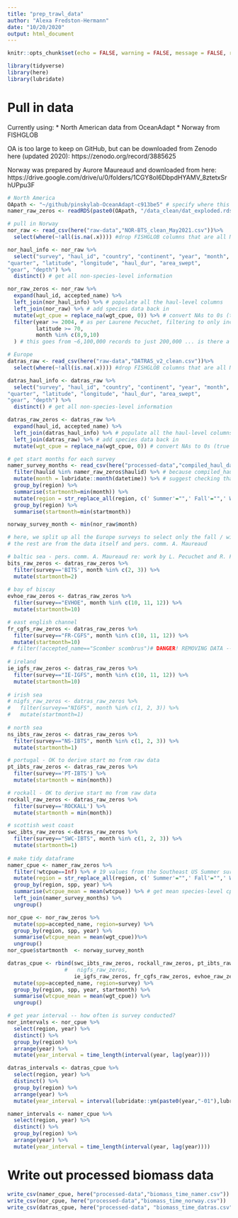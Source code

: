 ```yaml
---
title: "prep_trawl_data"
author: "Alexa Fredston-Hermann"
date: "10/20/2020"
output: html_document
---
```


```r
knitr::opts_chunk$set(echo = FALSE, warning = FALSE, message = FALSE, results=FALSE, eval=TRUE)
```

```r
library(tidyverse)
library(here)
library(lubridate)
```

# Pull in data 

Currently using:
* North American data from OceanAdapt
* Norway from FISHGLOB

OA is too large to keep on GitHub, but can be downloaded from Zenodo here (updated 2020): https://zenodo.org/record/3885625 

Norway was prepared by Aurore Maureaud and downloaded from here: https://drive.google.com/drive/u/0/folders/1CGY8oI6DbpdHYAMV_8ztetxSrhUPpu3F 

```r
# North America
OApath <- "~/github/pinskylab-OceanAdapt-c913be5" # specify where this directory is stored on your machine 
namer_raw_zeros <- readRDS(paste0(OApath, "/data_clean/dat_exploded.rds")) # pull in the entire dataset with zeros representing true absences; think this is based on the list of common species in all-regions-trimmed 

# pull in Norway
nor_raw <- read_csv(here("raw-data","NOR-BTS_clean_May2021.csv"))%>% 
  select(where(~!all(is.na(.x)))) #drop FISHGLOB columns that are all NAs for this survey

nor_haul_info <- nor_raw %>% 
  select("survey", "haul_id", "country", "continent", "year", "month", 
"quarter", "latitude", "longitude", "haul_dur", "area_swept", 
"gear", "depth") %>% 
  distinct() # get all non-species-level information

nor_raw_zeros <- nor_raw %>% 
  expand(haul_id, accepted_name) %>% 
  left_join(nor_haul_info) %>% # populate all the haul-level columns 
  left_join(nor_raw) %>% # add species data back in
  mutate(wgt_cpue = replace_na(wgt_cpue, 0)) %>% # convert NAs to 0s (true absences)
  filter(year >= 2004, # as per Laurene Pecuchet, filtering to only include the Barents Sea autumn survey in years with a standardized survey methodology
         latitude >= 70,
         month %in% c(8,9,10)
  ) # this goes from ~6,100,000 records to just 200,000 ... is there a way to use the rest of the data? (or maybe they're artefacts of the expansion -- e.g., species that are only in the Norwegian Sea?)

# Europe
datras_raw <- read_csv(here("raw-data","DATRAS_v2_clean.csv"))%>% 
  select(where(~!all(is.na(.x)))) #drop FISHGLOB columns that are all NAs for this survey

datras_haul_info <- datras_raw %>% 
  select("survey", "haul_id", "country", "continent", "year", "month", 
"quarter", "latitude", "longitude", "haul_dur", "area_swept", 
"gear", "depth") %>% 
  distinct() # get all non-species-level information

datras_raw_zeros <- datras_raw %>% 
  expand(haul_id, accepted_name) %>% 
  left_join(datras_haul_info) %>% # populate all the haul-level columns 
  left_join(datras_raw) %>% # add species data back in
  mutate(wgt_cpue = replace_na(wgt_cpue, 0)) # convert NAs to 0s (true absences)
```

```r
# get start months for each survey 
namer_survey_months <- read_csv(here("processed-data","compiled_haul_data.csv")) %>% # starting with the haul data because oceanadapt outputs do not retain the date or month
  filter(haulid %in% namer_raw_zeros$haulid) %>% # because compiled_haul_data has no QA/QC checks, need to drop the hauls that aren't in the actual data (which has been QA/QCed) before getting the start months!
  mutate(month = lubridate::month(datetime)) %>% # suggest checking that there are no december entries here, and if there are, ensure that they're fall surveys not winter, so they don't represent start months! for NAmer this is the case for GoMx and NEUS
  group_by(region) %>% 
  summarise(startmonth=min(month)) %>% 
  mutate(region = str_replace_all(region, c(' Summer'="",' Fall'="",' Winter'="",' Spring'="",' Triennial'="", ' Annual'=""))) %>% 
  group_by(region) %>% 
  summarise(startmonth=min(startmonth))

norway_survey_month <- min(nor_raw$month)

# here, we split up all the Europe surveys to select only the fall / winter surveys and correctly assign start months # most are from the supplementary material for Maureaud et al. 10.1098/rspb.2019.1189
# the rest are from the data itself and pers. comm. A. Maureaud

# baltic sea - pers. comm. A. Maureaud re: work by L. Pecuchet and R. Frelat
bits_raw_zeros <- datras_raw_zeros %>% 
  filter(survey=='BITS', month %in% c(2, 3)) %>% 
  mutate(startmonth=2)
  
# bay of biscay
evhoe_raw_zeros <- datras_raw_zeros %>% 
  filter(survey=="EVHOE", month %in% c(10, 11, 12)) %>% 
  mutate(startmonth=10)

# east english channel
fr_cgfs_raw_zeros <- datras_raw_zeros %>% 
  filter(survey=="FR-CGFS", month %in% c(10, 11, 12)) %>% 
  mutate(startmonth=10)
 # filter(!accepted_name=="Scomber scombrus")# DANGER! REMOVING DATA -- this species increased more than 100x from 2016 to 2017 and is skewing all of our analyses and plots
  
# ireland
ie_igfs_raw_zeros <- datras_raw_zeros %>% 
  filter(survey=="IE-IGFS", month %in% c(10, 11, 12)) %>% 
  mutate(startmonth=10)
  
# irish sea
# nigfs_raw_zeros <- datras_raw_zeros %>% 
#   filter(survey=="NIGFS", month %in% c(1, 2, 3)) %>% 
#   mutate(startmonth=1)
  
# north sea
ns_ibts_raw_zeros <- datras_raw_zeros %>% 
  filter(survey=="NS-IBTS", month %in% c(1, 2, 3)) %>% 
  mutate(startmonth=1)

# portugal - OK to derive start mo from raw data
pt_ibts_raw_zeros <- datras_raw_zeros %>% 
  filter(survey=='PT-IBTS') %>% 
  mutate(startmonth = min(month))

# rockall - OK to derive start mo from raw data
rockall_raw_zeros <- datras_raw_zeros %>% 
  filter(survey=='ROCKALL') %>% 
  mutate(startmonth = min(month))

# scottish west coast
swc_ibts_raw_zeros <-datras_raw_zeros %>% 
  filter(survey=="SWC-IBTS", month %in% c(1, 2, 3)) %>% 
  mutate(startmonth=1)
  
# make tidy dataframe 
namer_cpue <- namer_raw_zeros %>% 
  filter(!wtcpue==Inf) %>% # 19 values from the Southeast US Summer survey in 1992 have values of Inf for some reason
  mutate(region = str_replace_all(region, c(' Summer'="",' Fall'="",' Winter'="",' Spring'="",' Triennial'="", ' Annual'=""))) %>% # get rid of seasons so that the different seasonal surveys in each region look like replicates of one regional survey
  group_by(region, spp, year) %>% 
  summarise(wtcpue_mean = mean(wtcpue)) %>% # get mean species-level cpue for that region and year across all hauls in the region
  left_join(namer_survey_months) %>% 
  ungroup()

nor_cpue <- nor_raw_zeros %>% 
  mutate(spp=accepted_name, region=survey) %>% 
  group_by(region, spp, year) %>% 
  summarise(wtcpue_mean = mean(wgt_cpue))%>% 
  ungroup()
nor_cpue$startmonth  <- norway_survey_month

datras_cpue <- rbind(swc_ibts_raw_zeros, rockall_raw_zeros, pt_ibts_raw_zeros, ns_ibts_raw_zeros, 
                  #   nigfs_raw_zeros, 
                     ie_igfs_raw_zeros, fr_cgfs_raw_zeros, evhoe_raw_zeros, bits_raw_zeros) %>% 
  mutate(spp=accepted_name, region=survey) %>% 
  group_by(region, spp, year, startmonth) %>% 
  summarise(wtcpue_mean = mean(wgt_cpue)) %>% 
  ungroup()

# get year interval -- how often is survey conducted?
nor_intervals <- nor_cpue %>% 
  select(region, year) %>% 
  distinct() %>% 
  group_by(region) %>% 
  arrange(year) %>% 
  mutate(year_interval = time_length(interval(year, lag(year))))

datras_intervals <- datras_cpue %>% 
  select(region, year) %>% 
  distinct() %>% 
  group_by(region) %>% 
  arrange(year) %>% 
  mutate(year_interval = interval(lubridate::ym(paste0(year,"-01"),lubridate::ym( paste0(lag(year),"-01")))))

namer_intervals <- namer_cpue %>% 
  select(region, year) %>% 
  distinct() %>% 
  group_by(region) %>% 
  arrange(year) %>% 
  mutate(year_interval = time_length(interval(year, lag(year))))
```

# Write out processed biomass data

```r
write_csv(namer_cpue, here("processed-data","biomass_time_namer.csv"))
write_csv(nor_cpue, here("processed-data","biomass_time_norway.csv"))
write_csv(datras_cpue, here("processed-data", "biomass_time_datras.csv"))
```
